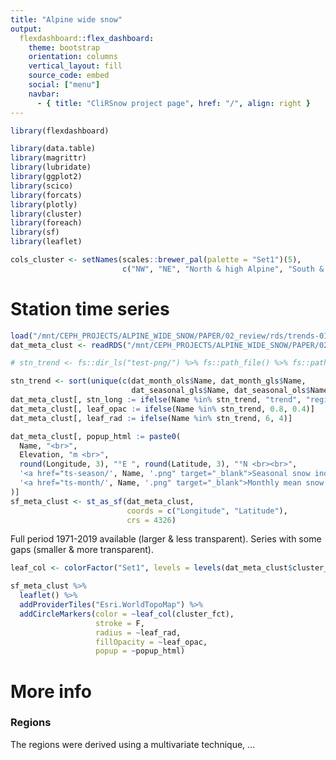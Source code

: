 ```yaml
---
title: "Alpine wide snow"
output: 
  flexdashboard::flex_dashboard:
    theme: bootstrap
    orientation: columns
    vertical_layout: fill
    source_code: embed
    social: ["menu"]
    navbar:
      - { title: "CliRSnow project page", href: "/", align: right }
---
```


```r
library(flexdashboard)

library(data.table)
library(magrittr)
library(lubridate)
library(ggplot2)
library(scico)
library(forcats)
library(plotly)
library(cluster)
library(foreach)
library(sf)
library(leaflet)

cols_cluster <- setNames(scales::brewer_pal(palette = "Set1")(5),
                         c("NW", "NE", "North & high Alpine", "South & high Alpine", "SE"))
```



Station time series
=====================================


```r
load("/mnt/CEPH_PROJECTS/ALPINE_WIDE_SNOW/PAPER/02_review/rds/trends-01-1971-2019-ols-gls.rda")
dat_meta_clust <- readRDS("/mnt/CEPH_PROJECTS/ALPINE_WIDE_SNOW/PAPER/02_review/rds/meta-with-cluster-01.rds")

# stn_trend <- fs::dir_ls("test-png/") %>% fs::path_file() %>% fs::path_ext_remove()

stn_trend <- sort(unique(c(dat_month_ols$Name, dat_month_gls$Name,
                           dat_seasonal_gls$Name, dat_seasonal_ols$Name)))
dat_meta_clust[, stn_long := ifelse(Name %in% stn_trend, "trend", "region")]
dat_meta_clust[, leaf_opac := ifelse(Name %in% stn_trend, 0.8, 0.4)]
dat_meta_clust[, leaf_rad := ifelse(Name %in% stn_trend, 6, 4)]

dat_meta_clust[, popup_html := paste0(
  Name, "<br>", 
  Elevation, "m <br>", 
  round(Longitude, 3), "°E ", round(Latitude, 3), "°N <br><br>",
  '<a href="ts-season/', Name, '.png" target="_blank">Seasonal snow indices (in new tab)</a><br><br>',
  '<a href="ts-month/', Name, '.png" target="_blank">Monthly mean snow depth (in new tab)</a><br>'
)]
sf_meta_clust <- st_as_sf(dat_meta_clust,
                          coords = c("Longitude", "Latitude"),
                          crs = 4326)

```


Full period 1971-2019 available (larger & less transparent).
Series with some gaps (smaller & more transparent).

```r

leaf_col <- colorFactor("Set1", levels = levels(dat_meta_clust$cluster_fct))

sf_meta_clust %>% 
  leaflet() %>% 
  addProviderTiles("Esri.WorldTopoMap") %>% 
  addCircleMarkers(color = ~leaf_col(cluster_fct),
                   stroke = F, 
                   radius = ~leaf_rad,
                   fillOpacity = ~leaf_opac,
                   popup = ~popup_html)
```



More info 
=========================================


### Regions

The regions were derived using a multivariate technique, ...


